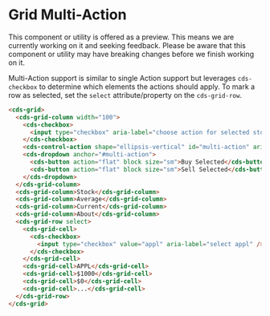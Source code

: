 
<Meta title="Data Grid (Preview)/Multi Action" />

# Grid Multi-Action

<cds-alert-group status="warning" cds-layout="m-b:lg">
  <cds-alert>
    This component or utility is offered as a preview. This means we are currently working on it and seeking feedback.
    Please be aware that this component or utility may have breaking changes before we finish working on it.
  </cds-alert>
</cds-alert-group>

Multi-Action support is similar to single Action support but leverages `cds-checkbox` to determine
which elements the actions should apply. To mark a row as selected, set the `select`
attribute/property on the `cds-grid-row`.

<Story id="stories-grid--multi-action" />

```html
<cds-grid>
  <cds-grid-column width="100">
    <cds-checkbox>
      <input type="checkbox" aria-label="choose action for selected stocks" />
    </cds-checkbox>
    <cds-control-action shape="ellipsis-vertical" id="multi-action" aria-label="filter column"></cds-control-action>
    <cds-dropdown anchor="#multi-action">
      <cds-button action="flat" block size="sm">Buy Selected</cds-button>
      <cds-button action="flat" block size="sm">Sell Selected</cds-button>
    </cds-dropdown>
  </cds-grid-column>
  <cds-grid-column>Stock</cds-grid-column>
  <cds-grid-column>Average</cds-grid-column>
  <cds-grid-column>Current</cds-grid-column>
  <cds-grid-column>About</cds-grid-column>
  <cds-grid-row select>
    <cds-grid-cell>
      <cds-checkbox>
        <input type="checkbox" value="appl" aria-label="select appl" />
      </cds-checkbox>
    </cds-grid-cell>
    <cds-grid-cell>APPL</cds-grid-cell>
    <cds-grid-cell>$1000</cds-grid-cell>
    <cds-grid-cell>$0</cds-grid-cell>
    <cds-grid-cell>...</cds-grid-cell>
  </cds-grid-row>
</cds-grid>
```
